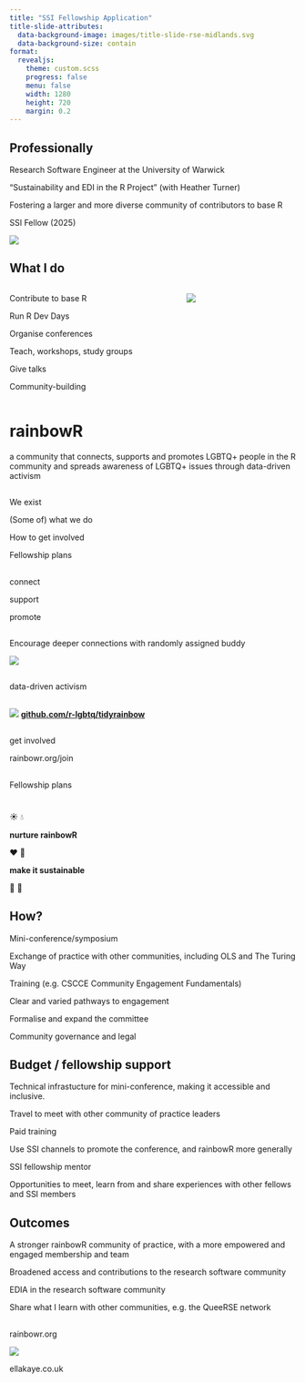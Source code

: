 ```yaml
---
title: "SSI Fellowship Application"
title-slide-attributes:
  data-background-image: images/title-slide-rse-midlands.svg
  data-background-size: contain
format: 
  revealjs:
    theme: custom.scss
    progress: false
    menu: false
    width: 1280
    height: 720
    margin: 0.2
---
```


## Professionally {.inverse .smaller80}

[Research Software Engineer at the University of Warwick]{.blue}

["Sustainability and EDI in the R Project" (with Heather Turner)]{.orange}

[Fostering a larger and more diverse community of contributors to base R]{.green}

[SSI Fellow (2025)]{.pink}

![](images/r_sprint_group_friday.jpeg)

## What I do {.inverse}

::::{.columns}
:::{.column width="60%"}
[Contribute to base R]{.green}

[Run R Dev Days]{.blue}

[Organise conferences]{.pink}

[Teach, workshops, study groups]{.red}

[Give talks]{.orange}

[Community-building]{.yellow}
:::

:::{.column width="40%"}
![](images/ella-hanne-useR-2024.jpg)
:::
::::


# [rainbowR]{.yellow} {.inverse .larger150}

a [community]{.green} that
[connects]{.red}, [supports]{.orange} and [promotes]{.yellow} [LGBTQ+]{.pink} people in the [R community]{.blue} and spreads awareness of [LGBTQ+]{.pink} issues through [data-driven activism]{.green}

## {.inverse .center .center-h .larger200}

We [exist]{.yellow}

(Some of) what we [do]{.green}

How to [get involved]{.orange}

Fellowship [plans]{.blue} 

## {.inverse .center-h .center .larger250}

[connect]{.red} 

[support]{.orange}

[promote]{.yellow}

## {background-image="images/rainbowR-latest-meetup.png" background-size="contain"}

## {.center .center-h .center .larger175}

Encourage deeper [connections]{.red} with [randomly]{.blue} assigned [buddy]{.pink}

![](images/rainbow-buddies.png){fig-align="center"}

## {.inverse .center-h .center .larger250}

[data-driven activism]{.pink} 

## {.center-h}

![](images/tidyRainbow.svg){fig-align="center"}
[**github.com/r-lgbtq/tidyrainbow**](https://github.com/r-lgbtq/tidyrainbow){.larger150}

## {background-image="images/queer-data.jpeg" background-size="contain"}

## {.inverse .center-h .center .larger250}

[get involved]{.green}

[rainbowr.org/join]{.yellow}


## {.inverse .center-h .center .larger250}

[Fellowship plans]{.blue}

# {.inverse .center .center-h .larger200}

☀️ 💧

[**nurture rainbowR**]{.orange} 

❤️ 👯

[**make it sustainable**]{.green}

🌈 🌷


## How? {.inverse}

[Mini-conference/symposium]{.blue}

[Exchange of practice with other communities, including OLS and The Turing Way]{.green}

[Training (e.g. CSCCE Community Engagement Fundamentals)]{.red}

[Clear and varied pathways to engagement]{.orange}

[Formalise and expand the committee]{.pink}

[Community governance and legal]{.yellow}

## Budget / fellowship support {.inverse}

[Technical infrastucture for mini-conference, making it accessible and inclusive.]{.red}

[Travel to meet with other community of practice leaders]{.orange}

[Paid training]{.yellow}

[Use SSI channels to promote the conference, and rainbowR more generally]{.green}

[SSI fellowship mentor]{.blue}

[Opportunities to meet, learn from and share experiences with other fellows and SSI members]{.pink}

## Outcomes {.inverse}

[A stronger rainbowR community of practice, with a more empowered and engaged membership and team]{.green}

[Broadened access and contributions to the research software community]{.orange}

[EDIA in the research software community]{.blue}

[Share what I learn with other communities, e.g. the QueeRSE network]{.red}

## {.center-h .inverse}

[rainbowr.org]{.larger250 .yellow}

![](images/rainbowR-hex.svg)

[ellakaye.co.uk]{.larger250 .green}